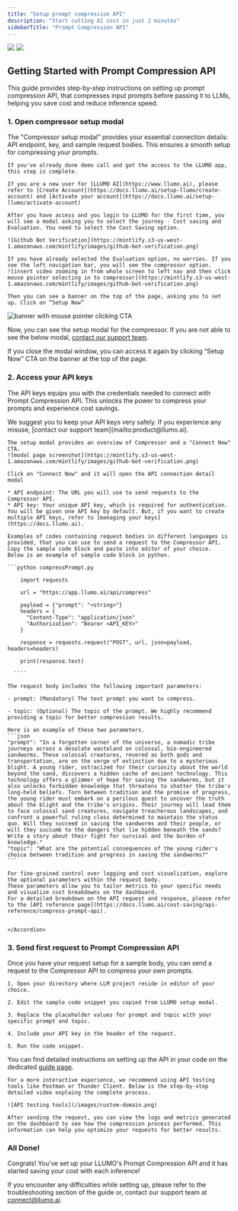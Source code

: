```yaml
---
title: "Setup prompt compression API"
description: "Start cutting AI cost in just 2 minutes"
sidebarTitle: "Prompt Compression API"
---
```


<img
  className="block dark:hidden"
  src="https://mintlify-assets.b-cdn.net/hero-light.png"
/>
<img
  className="hidden dark:block"
  src="https://mintlify-assets.b-cdn.net/hero-dark.png"
/>

## Getting Started with Prompt Compression API

This guide provides step-by-step instructions on setting up prompt compression API, that compresses input prompts before passing it to LLMs, helping you save cost and reduce inference speed.

### 1. Open compressor setup modal

The "Compressor setup modal" provides your essential connection details: API endpoint, key, and sample request bodies. This ensures a smooth setup for compressing your prompts.

<AccordionGroup>
  <Accordion icon="user" title="Login and get access">

    If you've already done demo call and got the access to the LLUMO app, this step is complete.

    If you are a new user for [LLUMO AI](https://www.llumo.ai), please refer to [Create Account](https://docs.llumo.ai/setup-llumo/create-account) and [Activate your account](https://docs.llumo.ai/setup-llumo/activate-account)

  </Accordion>

  <Accordion icon="arrow-pointer" title="Select cost saving journey">
  
    After you have access and you login to LLUMO for the first time, you will see a modal asking you to select the journey - Cost saving and Evaluation. You need to select the Cost Saving option.

    ![Github Bot Verification](https://mintlify.s3-us-west-1.amazonaws.com/mintlify/images/github-bot-verification.png)

  </Accordion>
  <Accordion icon="bars" title="Navigate to Compressor and open setup modal">
  
    If you have already selected the Evaluation option, no worries. If you see the left navigation bar, you will see the compressor option.
    ![insert video zooming in from whole screen to left nav and then click mouse pointer selecting in to compressor](https://mintlify.s3-us-west-1.amazonaws.com/mintlify/images/github-bot-verification.png)

    Then you can see a banner on the top of the page, asking you to set up. Click on “Setup Now”

![banner with mouse pointer clicking CTA](https://mintlify.s3-us-west-1.amazonaws.com/mintlify/images/github-bot-verification.png)

  </Accordion>

</AccordionGroup>

Now, you can see the setup modal for the compressor. If you are not able to see the below modal, [contact our support team](mailto:product@llumo.ai).

If you close the modal window, you can access it again by clicking “Setup Now” CTA on the banner at the top of the page.

### 2. Access your API keys

The API keys equips you with the credentials needed to connect with Prompt Compression API. This unlocks the power to compress your prompts and experience cost savings.

<Note>
  We suggest you to keep your API keys very safely. If you experience any
  misuse, [contact our support team](mailto:product@llumo.ai).
</Note>

<AccordionGroup>
  <Accordion icon="arrow-pointer" title="Click on Connect Now">
  
    The setup modal provides an overview of Compressor and a "Connect Now" CTA.
    ![modal page screenshot](https://mintlify.s3-us-west-1.amazonaws.com/mintlify/images/github-bot-verification.png)

    Click on "Connect Now" and it will open the API connection detail modal

  </Accordion>

  <Accordion icon="copy" title="Copy API endpoint and API key">
  
    * API endpoint: The URL you will use to send requests to the Compressor API.
    * API key: Your unique API key, which is required for authentication. You will be given one API key by default. But, if you want to create multiple API keys, refer to [managing your keys](https://docs.llumo.ai).

  </Accordion>

  <Accordion icon="plus" title="Add sample code in your editor">

    Examples of codes containing request bodies in different languages is provided, that you can use to send a request to the Compressor API. Copy the sample code block and paste into editor of your choice.
    Below is an example of sample code block in python.

    ```python compressPrompt.py

        import requests

        url = "https://app.llumo.ai/api/compress"

        payload = {"prompt": "<string>"}
        headers = {
          "Content-Type": "application/json"
          "Authorization": "Bearer <API_KEY>"  
        }

        response = requests.request("POST", url, json=payload, headers=headers)

        print(response.text)

      ````

  </Accordion>

  <Accordion icon="file" title="Understand the request body">

    The request body includes the following important parameters:

    - prompt: (Mandatory) The text prompt you want to compress.

    - topic: (Optional) The topic of the prompt. We highly recommend providing a topic for better compression results.

    Here is an example of these two parameters.
    ```json
    "prompt": "In a forgotten corner of the universe, a nomadic tribe journeys across a desolate wasteland on colossal, bio-engineered sandworms. These colossal creatures, revered as both gods and transportation, are on the verge of extinction due to a mysterious blight. A young rider, ostracized for their curiosity about the world beyond the sand, discovers a hidden cache of ancient technology. This technology offers a glimmer of hope for saving the sandworms, but it also unlocks forbidden knowledge that threatens to shatter the tribe's long-held beliefs. Torn between tradition and the promise of progress, the young rider must embark on a perilous quest to uncover the truth about the blight and the tribe's origins. Their journey will lead them to face colossal sand creatures, navigate treacherous landscapes, and confront a powerful ruling class determined to maintain the status quo. Will they succeed in saving the sandworms and their people, or will they succumb to the dangers that lie hidden beneath the sands? Write a story about their fight for survival and the burden of knowledge."
    "topic": "What are the potential consequences of the young rider's choice between tradition and progress in saving the sandworms?"
    ```

    For fine-grained control over logging and cost visualization, explore the optional parameters within the request body.
    These parameters allow you to tailor metrics to your specific needs and visualize cost breakdowns on the dashboard.
    For a detailed breakdown on the API request and response, please refer to the [API reference page](https://docs.llumo.ai/cost-saving/api-reference/compress-prompt-api).


    </Accordion>

</AccordionGroup>

### 3. Send first request to Prompt Compression API

Once you have your request setup for a sample body, you can send a request to the Compressor API to compress your own prompts.

<AccordionGroup>
  <Accordion icon="message-bot" title="Write code with correct request body in editor">

    1. Open your directory where LLM project reside in editor of your choice.

    2. Edit the sample code snippet you copied from LLUMO setup modal.

    3. Replace the placeholder values for prompt and topic with your specific prompt and topic.

    4. Include your API key in the header of the request.

    5. Run the code snippet.

You can find detailed instructions on setting up the API in your code on the dedicated [guide page](https://docs.llumo.ai/cost-saving/how-to-docs/compress-first-prompt).

  </Accordion>

  <Accordion icon="globe" title="Sending request via API testing tools">

    For a more interactive experience, we recommend using API testing tools like Postman or Thunder Client. Below is the step-by-step detailed video explaing the complete process.

    ![API testing tools](/images/custom-domain.png)

  </Accordion>

  <Accordion icon="chart-simple" title="See the request in logs and visualise metrics on dashboard">

    After sending the request, you can view the logs and metrics generated on the dashboard to see how the compression process performed. This information can help you optimize your requests for better results.

  </Accordion>
</AccordionGroup>

### All Done!

Congrats! You've set up your LLUMO's Prompt Compression API and it has started saving your cost with each inference!

If you encounter any difficulties while setting up, please refer to the troubleshooting section of the guide or, contact our support team at [connect@llumo.ai](mailto:connect@llumo.ai).

```

```
